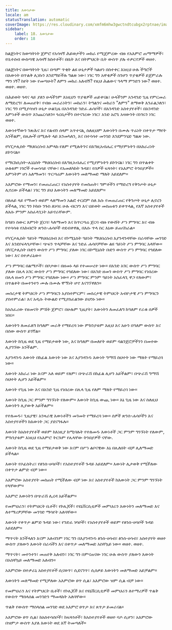 ```yaml
---
title: እውነታው
locale: am
statusTranslation: automatic
coverImage: https://res.cloudinary.com/xmfm6mhw3gwctndtcubgx2rptnae/image/upload/v1740337243/small_cover_educacion_fundamental_a051170f1c.webp
sidebar:
    label: 18. እውነታው
    order: 18
---
```

ከልጅነትና ከወጣትነት ጀምሮ የአሳዛኝ ሕይወታችን መከራ የሚጀምረው ብዙ የአእምሮ ጠማማዎች፣ የቤተሰብ ውስጣዊ አሳዛኝ ክስተቶች፣ በቤት እና በትምህርት ቤት ውስጥ ያሉ ተቃርኖዎች ወዘተ.

በልጅነትና በወጣትነት ጊዜ፣ በጣም ጥቂት ልዩ ሁኔታዎች ካልሆነ በስተቀር እነዚህ ሁሉ ችግሮች በእውነት በጥልቅ ሊነኩን እንደማይችሉ ግልጽ ነው፣ ነገር ግን አዋቂዎች ስንሆን ጥያቄዎች ይጀምራሉ ማን ነኝ? ከየት ነው የመጣሁት? ለምን መከራ አለብኝ? የዚህ ሕልውና ዓላማ ምንድን ነው? ወዘተ. ወዘተ. ወዘተ.

በሕይወት ጎዳና ላይ ያለን ሁላችንም እነዚህን ጥያቄዎች ጠይቀናል፣ ሁላችንም አንዳንድ ጊዜ የምርመራ ለማድረግ፣ ለመጠየቅ፣ የብዙ መራራነትን፣ መከራን፣ ትግልንና መከራን "ለምን" ለማወቅ እንፈልጋለን፣ ነገር ግን በሚያሳዝን ሁኔታ ሁልጊዜ በአንዳንድ ንድፈ ሐሳቦች፣ በአንዳንድ አስተያየቶች፣ በአንዳንድ እምነቶች ውስጥ እንጨርሳለን። ጎረቤታችን በተናገረው ነገር፣ አንድ አሮጌ አዛውንት በነገሩን ነገር ወዘተ.

እውነተኛውን ንጽሕና እና የልብን ሰላም አጥተናል, ስለዚህም እውነትን በሙሉ ጥሬነት በቀጥታ ማየት አንችልም, በሌሎች በሚሉት ላይ እንመካለን, እና በተሳሳተ መንገድ እንደምንሄድ ግልጽ ነው.

የካፒታሊስት ማህበረሰብ አምላክ የለም የሚሉትንና በእግዚአብሔር የማያምኑትን በአክራሪነት ይኮንናል።

የማርክሲስት-ሌኒኒስት ማህበረሰብ በእግዚአብሔር የሚያምኑትን ይኮንናል፣ ነገር ግን በጥልቀት ሁለቱም ነገሮች ተመሳሳይ ናቸው፣ የአመለካከት ጉዳይ፣ የሰዎች ፍላጎት፣ የአእምሮ ትንበያዎች። እምነትም ሆነ አለማመን፣ ጥርጣሬም እውነትን መለማመድ ማለት አይደለም።

አእምሮው የማመን፣ የመጠራጠር፣ የአስተያየት የመስጠት፣ ግምቶችን የማድረግ የቅንጦት ሁኔታ ሊኖረው ይችላል፣ ነገር ግን ይህ እውነትን መለማመድ አይደለም።

በፀሐይ ላይ የማመን ወይም ላለማመን አልፎ ተርፎም ስለ እሱ የመጠራጠር የቅንጦት ሁኔታ ሊኖረን ይችላል, ነገር ግን ኮከቡ ንጉስ ለነባሩ ሁሉ ብርሃን እና ህይወት መስጠቱን ይቀጥላል, የእኛ አስተያየቶች ለእሱ ምንም አስፈላጊነት አይኖራቸውም.

ከዓይነ ስውር እምነት ጀርባ፣ ካለማመን እና ከጥርጣሬ ጀርባ ብዙ የውሸት ሥነ ምግባር እና ብዙ የተሳሳቱ የአክብሮት ጽንሰ-ሐሳቦች ተደብቀዋል, በእሱ ጥላ ስር እኔው ይጠናከራል።

የካፒታሊስት ዓይነት ማህበረሰብ እና የኮሚኒስት ዓይነት ማህበረሰብ እያንዳንዳቸው በራሳቸው መንገድ እና እንደየፍላጎታቸው፣ ጭፍን ጥላቻቸው እና ንድፈ ሐሳቦቻቸው ልዩ ዓይነት ሥነ ምግባር አላቸው። በካፒታሊስት ቡድን ውስጥ ሥነ ምግባር ያለው ነገር በኮሚኒስት ቡድን ውስጥ ሥነ ምግባር የጎደለው ነው፣ እና በተቃራኒው።

ሥነ ምግባር በልማዶች፣ በቦታው፣ በዘመኑ ላይ የተመሠረተ ነው። በአንድ አገር ውስጥ ሥነ ምግባር ያለው በሌላ አገር ውስጥ ሥነ ምግባር የጎደለው ነው፣ በአንድ ዘመን ውስጥ ሥነ ምግባር የነበረው በሌላ ዘመን ሥነ ምግባር የጎደለው ነው። ሥነ ምግባር ምንም ዓይነት አስፈላጊ ዋጋ የለውም፣ በጥልቀት በመተንተን ሙሉ በሙሉ ሞኝነት ሆኖ እናገኘዋለን።

መሰረታዊ ትምህርት ሥነ ምግባርን አያስተምርም፣ መሰረታዊ ትምህርት አብዮታዊ ሥነ ምግባርን ያስተምራል፣ እና አዲሱ ትውልድ የሚያስፈልገው ይህንኑ ነው።

ከአስፈሪው የዘመናት ምሽት ጀምሮ፣ በሁሉም ጊዜያት፣ እውነትን ለመፈለግ ከዓለም የራቁ ሰዎች ነበሩ።

እውነትን ለመፈለግ ከዓለም መራቅ የማይረባ ነው ምክንያቱም እዚህ እና አሁን በዓለም ውስጥ እና በሰው ውስጥ ይገኛል።

እውነት ከጊዜ ወደ ጊዜ የማይታወቅ ነው, እና ከዓለም በመለየት ወይም ባልንጀሮቻችንን በመተው ሊያገኘው አንችልም.

እያንዳንዱ እውነት በከፊል እውነት ነው እና እያንዳንዱ እውነት ግማሽ ስህተት ነው ማለት የማይረባ ነው።

እውነት አክራሪ ነው እናም አለ ወይም የለም፣ በጭራሽ በከፊል ሊሆን አይችልም፣ በጭራሽ ግማሽ ስህተት ሊሆን አይችልም።

እውነት የጊዜ ነው እና በአንድ ጊዜ የነበረው በሌላ ጊዜ የለም ማለት የማይረባ ነው።

እውነት ከጊዜ ጋር ምንም ግንኙነት የለውም። እውነት ከጊዜ ውጪ ነው። እኔ ጊዜ ነው እና ስለዚህ እውነትን ሊያውቅ አይችልም።

የተለመዱ፣ ጊዜያዊ፣ አንጻራዊ እውነቶችን መገመት የማይረባ ነው። ሰዎች ጽንሰ-ሐሳቦችን እና አስተያየቶችን ከእውነት ጋር ያደናግፋሉ።

እውነት ከአስተያየቶች ወይም ከእነዚያ ከሚባሉት የተለመዱ እውነቶች ጋር ምንም ግንኙነት የለውም, ምክንያቱም እነዚህ የአእምሮ ትርጉም የሌላቸው ትንበያዎች ናቸው.

እውነት ከጊዜ ወደ ጊዜ የማይታወቅ ነው እናም በሥነ ልቦናዊው እኔ በሌለበት ብቻ ሊለማመድ ይችላል።

እውነት የሶፊስትሪ፣ የፅንሰ-ሀሳቦች፣ የአስተያየቶች ጉዳይ አይደለም። እውነት ሊታወቅ የሚችለው በቀጥታ ልምድ ብቻ ነው።

አእምሮው አስተያየት መስጠት የሚችለው ብቻ ነው እና አስተያየቶች ከእውነት ጋር ምንም ግንኙነት የላቸውም።

አእምሮ እውነትን በጭራሽ ሊረዳ አይችልም።

የመምህራን፣ የትምህርት ቤቶች፣ የኮሌጆች፣ የዩኒቨርሲቲዎች መምህራን እውነትን መለማመድ እና ለተማሪዎቻቸው መንገድ ማሳየት አለባቸው።

እውነት የቀጥታ ልምድ ጉዳይ ነው፣ የንድፈ ሃሳቦች፣ የአስተያየቶች ወይም የፅንሰ-ሀሳቦች ጉዳይ አይደለም።

ማጥናት እንችላለን እናም አለብንም ነገር ግን በእያንዳንዱ ፅንሰ-ሀሳብ፣ ፅንሰ-ሀሳብ፣ አስተያየት ወዘተ ውስጥ ያለውን እውነት በራሳችን እና በቀጥታ መለማመድ አስቸኳይ ነው። ወዘተ. ወዘተ.

ማጥናት፣ መተንተን፣ መጠየቅ አለብን፣ ነገር ግን በምናጠናው ነገር ሁሉ ውስጥ ያለውን እውነት በአስቸኳይ መለማመድ አለብን።

አእምሮው በተቃራኒ አስተያየቶች ሲናወጥ፣ ሲደናገጥ፣ ሲሰቃይ እውነትን መለማመድ አይቻልም።

እውነትን መለማመድ የሚቻለው አእምሮው ፀጥ ሲል፣ አእምሮው ዝም ሲል ብቻ ነው።

የመምህራን እና የትምህርት ቤቶች፣ የኮሌጆች እና የዩኒቨርሲቲዎች መምህራን ለተማሪዎች ጥልቅ የውስጥ ማሰላሰል መንገድን ማመላከት አለባቸው።

ጥልቅ የውስጥ ማሰላሰል መንገድ ወደ አእምሮ ፀጥታ እና ጸጥታ ይመራናል።

አእምሮው ፀጥ ሲል፣ ከአስተሳሰቦች፣ ከፍላጎቶች፣ ከአስተያየቶች ወዘተ ባዶ ሲሆን፣ አእምሮው በዝምታ ውስጥ እያለ እውነት ወደ እኛ ትመጣለች።

